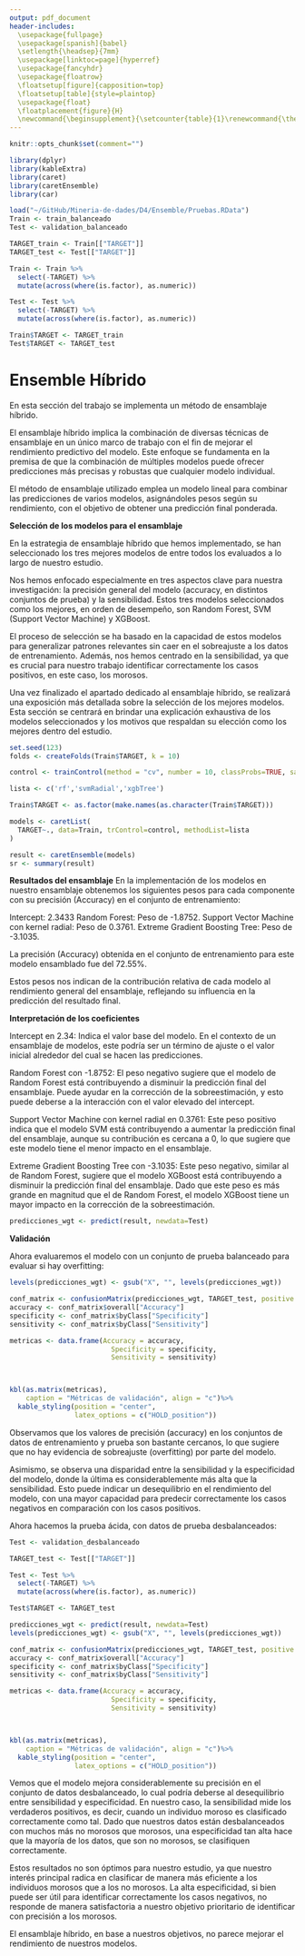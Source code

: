 ```yaml
---
output: pdf_document
header-includes:
  \usepackage{fullpage} 
  \usepackage[spanish]{babel}
  \setlength{\headsep}{7mm} 
  \usepackage[linktoc=page]{hyperref}
  \usepackage{fancyhdr}
  \usepackage{floatrow}
  \floatsetup[figure]{capposition=top}
  \floatsetup[table]{style=plaintop}
  \usepackage{float} 
  \floatplacement{figure}{H} 
  \newcommand{\beginsupplement}{\setcounter{table}{1}\renewcommand{\thetable}{\arabic{table}} \setcounter{figure}{1} \renewcommand{\thefigure}{\arabic{figure}}}
---
```


\pagenumbering{arabic}

```{=tex}
\setlength{\headheight}{13.6pt}
\setlength{\topmargin}{-10mm}

\rhead{Minería de Datos}
\lhead{Entrega D3}
```
\pagestyle{fancy}
```{=tex}
\cfoot{\thepage}
\setcounter{page}{1}
```
\beginsupplement

```r
knitr::opts_chunk$set(comment="")
```

```r
library(dplyr)
library(kableExtra)
library(caret)
library(caretEnsemble)
library(car)
```

```r
load("~/GitHub/Mineria-de-dades/D4/Ensemble/Pruebas.RData")
Train <- train_balanceado
Test <- validation_balanceado

TARGET_train <- Train[["TARGET"]]
TARGET_test <- Test[["TARGET"]]

Train <- Train %>%
  select(-TARGET) %>%
  mutate(across(where(is.factor), as.numeric))

Test <- Test %>%
  select(-TARGET) %>%
  mutate(across(where(is.factor), as.numeric))

Train$TARGET <- TARGET_train
Test$TARGET <- TARGET_test
```

# Ensemble Híbrido

En esta sección del trabajo se implementa un método de ensamblaje híbrido.

El ensamblaje híbrido implica la combinación de diversas técnicas de ensamblaje en un único marco de trabajo con el fin de mejorar el rendimiento predictivo del modelo. Este enfoque se fundamenta en la premisa de que la combinación de múltiples modelos puede ofrecer predicciones más precisas y robustas que cualquier modelo individual.

El método de ensamblaje utilizado emplea un modelo lineal para combinar las predicciones de varios modelos, asignándoles pesos según su rendimiento, con el objetivo de obtener una predicción final ponderada.

**Selección de los modelos para el ensamblaje**

En la estrategia de ensamblaje híbrido que hemos implementado, se han seleccionado los tres mejores modelos de entre todos los evaluados a lo largo de nuestro estudio.

Nos hemos enfocado especialmente en tres aspectos clave para nuestra investigación: la precisión general del modelo (accuracy, en distintos conjuntos de prueba) y la sensibilidad. Estos tres modelos seleccionados como los mejores, en orden de desempeño, son Random Forest, SVM (Support Vector Machine) y XGBoost.

El proceso de selección se ha basado en la capacidad de estos modelos para generalizar patrones relevantes sin caer en el sobreajuste a los datos de entrenamiento. Además, nos hemos centrado en la sensibilidad, ya que es crucial para nuestro trabajo identificar correctamente los casos positivos, en este caso, los morosos.

Una vez finalizado el apartado dedicado al ensamblaje híbrido, se realizará una exposición más detallada sobre la selección de los mejores modelos. Esta sección se centrará en brindar una explicación exhaustiva de los modelos seleccionados y los motivos que respaldan su elección como los mejores dentro del estudio.


```r
set.seed(123) 
folds <- createFolds(Train$TARGET, k = 10)

control <- trainControl(method = "cv", number = 10, classProbs=TRUE, savePredictions="final", index = folds)

lista <- c('rf','svmRadial','xgbTree')

Train$TARGET <- as.factor(make.names(as.character(Train$TARGET)))

models <- caretList(
  TARGET~., data=Train, trControl=control, methodList=lista
)
```


```r
result <- caretEnsemble(models)
sr <- summary(result)
```

**Resultados del ensamblaje**
En la implementación de los modelos en nuestro ensamblaje obtenemos los siguientes pesos para cada componente con su precisión (Accuracy) en el conjunto de entrenamiento:

Intercept: 2.3433
Random Forest: Peso de -1.8752.
Support Vector Machine con kernel radial: Peso de 0.3761.
Extreme Gradient Boosting Tree: Peso de -3.1035.

La precisión (Accuracy) obtenida en el conjunto de entrenamiento para este modelo ensamblado fue del 72.55%.

Estos pesos nos indican de la contribución relativa de cada modelo al rendimiento general del ensamblaje, reflejando su influencia en la predicción del resultado final.

**Interpretación de los coeficientes**

Intercept en 2.34: Indica el valor base del modelo. En el contexto de un ensamblaje de modelos, este podría ser un término de ajuste o el valor inicial alrededor del cual se hacen las predicciones.

Random Forest con -1.8752: El peso negativo sugiere que el modelo de Random Forest está contribuyendo a disminuir la predicción final del ensamblaje. Puede ayudar en la corrección de la sobreestimación, y esto puede deberse a la interacción con el valor elevado del intercept.

Support Vector Machine con kernel radial en 0.3761: Este peso positivo indica que el modelo SVM está contribuyendo a aumentar la predicción final del ensamblaje, aunque su contribución es cercana a 0, lo que sugiere que este modelo tiene el menor impacto en el ensamblaje.

Extreme Gradient Boosting Tree con -3.1035: Este peso negativo, similar al de Random Forest, sugiere que el modelo XGBoost está contribuyendo a disminuir la predicción final del ensamblaje. Dado que este peso es más grande en magnitud que el de Random Forest, el modelo XGBoost tiene un mayor impacto en la corrección de la sobreestimación.

```r
predicciones_wgt <- predict(result, newdata=Test)
```

**Validación**

Ahora evaluaremos el modelo con un conjunto de prueba balanceado para evaluar si hay overfitting:
```r
levels(predicciones_wgt) <- gsub("X", "", levels(predicciones_wgt))

conf_matrix <- confusionMatrix(predicciones_wgt, TARGET_test, positive = "1")
accuracy <- conf_matrix$overall["Accuracy"]
specificity <- conf_matrix$byClass["Specificity"]
sensitivity <- conf_matrix$byClass["Sensitivity"]

metricas <- data.frame(Accuracy = accuracy,
                         Specificity = specificity,
                         Sensitivity = sensitivity)



kbl(as.matrix(metricas), 
    caption = "Métricas de validación", align = "c")%>% 
  kable_styling(position = "center", 
                latex_options = c("HOLD_position"))
```

Observamos que los valores de precisión (accuracy) en los conjuntos de datos de entrenamiento y prueba son bastante cercanos, lo que sugiere que no hay evidencia de sobreajuste (overfitting) por parte del modelo.

Asimismo, se observa una disparidad entre la sensibilidad y la especificidad del modelo, donde la última es considerablemente más alta que la sensibilidad. Esto puede indicar un desequilibrio en el rendimiento del modelo, con una mayor capacidad para predecir correctamente los casos negativos en comparación con los casos positivos.

Ahora hacemos la prueba ácida, con datos de prueba desbalanceados:
```r
Test <- validation_desbalanceado

TARGET_test <- Test[["TARGET"]]

Test <- Test %>%
  select(-TARGET) %>%
  mutate(across(where(is.factor), as.numeric))

Test$TARGET <- TARGET_test

predicciones_wgt <- predict(result, newdata=Test)
levels(predicciones_wgt) <- gsub("X", "", levels(predicciones_wgt))

conf_matrix <- confusionMatrix(predicciones_wgt, TARGET_test, positive = "1")
accuracy <- conf_matrix$overall["Accuracy"]
specificity <- conf_matrix$byClass["Specificity"]
sensitivity <- conf_matrix$byClass["Sensitivity"]

metricas <- data.frame(Accuracy = accuracy,
                         Specificity = specificity,
                         Sensitivity = sensitivity)



kbl(as.matrix(metricas), 
    caption = "Métricas de validación", align = "c")%>% 
  kable_styling(position = "center", 
                latex_options = c("HOLD_position"))
```

Vemos que el modelo mejora considerablemente su precisión en el conjunto de datos desbalanceado, lo cual podría deberse al desequilibrio entre sensibilidad y especificidad. En nuestro caso, la sensibilidad mide los verdaderos positivos, es decir, cuando un individuo moroso es clasificado correctamente como tal. Dado que nuestros datos están desbalanceados con muchos más no morosos que morosos, una especificidad tan alta hace que la mayoría de los datos, que son no morosos, se clasifiquen correctamente.

Estos resultados no son óptimos para nuestro estudio, ya que nuestro interés principal radica en clasificar de manera más eficiente a los individuos morosos que a los no morosos. La alta especificidad, si bien puede ser útil para identificar correctamente los casos negativos, no responde de manera satisfactoria a nuestro objetivo prioritario de identificar con precisión a los morosos.

El ensamblaje híbrido, en base a nuestros objetivos, no parece mejorar el rendimiento de nuestros modelos.




